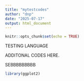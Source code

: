 ```yaml
---
title: "mytestcodes"
author: "dnp"
date: "2025-07-17"
output: html_document
---
```


```r
knitr::opts_chunk$set(echo = TRUE)
```
TESTING LANGUAGE

ADDITONAL CODES HERE.

SEBBBBBBBBB

```r
library(ggplot2)
```

